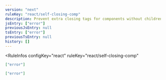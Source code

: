 ```yaml
---
version: "next"
ruleKey: "react/self-closing-comp"
description: Prevent extra closing tags for components without children
jsEntry: ["error"]
previousJsEntry: null
tsEntry: ["error"]
previousTsEntry: null
history: []
---
```


<RuleInfos 
  configKey="react" 
  ruleKey="react/self-closing-comp" 
>

```json
["error"]
```

```json
["error"]
```

</RuleInfos>
